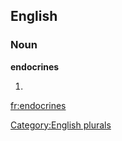 ==English==

===Noun===
'''endocrines'''

# {{plural of|[[endocrine]]}}

[[Category:English plurals]]

[[fr:endocrines]]